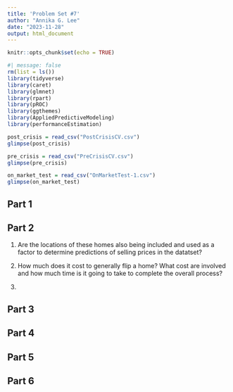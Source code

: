 ```yaml
---
title: 'Problem Set #7'
author: "Annika G. Lee"
date: "2023-11-28"
output: html_document
---
```


```r
knitr::opts_chunk$set(echo = TRUE)
```

```r
#| message: false
rm(list = ls())
library(tidyverse)
library(caret)
library(glmnet)
library(rpart)
library(pROC)
library(ggthemes)
library(AppliedPredictiveModeling)
library(performanceEstimation)
```

```r
post_crisis = read_csv("PostCrisisCV.csv")
glimpse(post_crisis)
```

```r
pre_crisis = read_csv("PreCrisisCV.csv")
glimpse(pre_crisis)
```

```r
on_market_test = read_csv("OnMarketTest-1.csv")
glimpse(on_market_test)
```

## Part 1

## Part 2 
1. Are the locations of these homes also being included and used as a factor to determine predictions of selling prices in the datatset?

2. How much does it cost to generally flip a home? What cost are involved and how much time is it going to take to complete the overall process?

3. 

## Part 3

## Part 4

## Part 5

## Part 6

